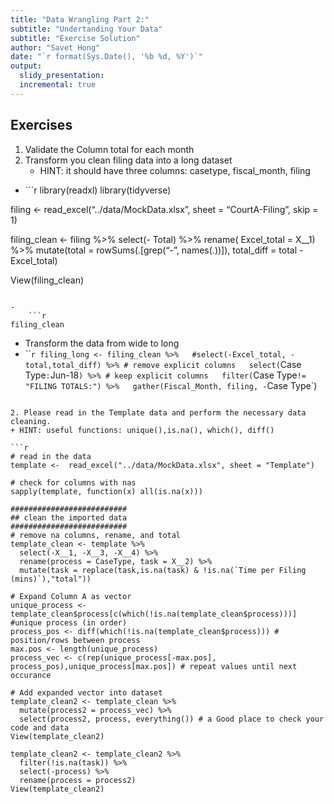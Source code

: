 ```yaml
---
title: "Data Wrangling Part 2:"
subtitle: "Undertanding Your Data"
subtitle: "Exercise Solution"
author: "Savet Hong"
date: "`r format(Sys.Date(), '%b %d, %Y')`"
output:
  slidy_presentation:
  incremental: true
---
```


## Exercises
1. Validate the Column total for each month
2. Transform you clean filing data into a long dataset
    + HINT: it should have three columns: casetype, fiscal_month, filing
- 
    ```r
library(readxl)
library(tidyverse)    

filing <- read_excel("../data/MockData.xlsx", sheet = "CourtA-Filing", skip = 1)


filing_clean <- filing %>%
      select(- Total) %>%
      rename( Excel_total = X__1) %>%
      mutate(total = rowSums(.[grep("-", names(.))]),
             total_diff = total - Excel_total)
    
View(filing_clean) 
```

- 
    ```r
filing_clean
```    

- Transform the data from wide to long
- 
    ```r

filing_long <- filing_clean %>%
  #select(-Excel_total, -total,total_diff) %>% # remove explicit columns
  select(`Case Type`:`Jun-18`) %>% # keep explicit columns
  filter(`Case Type` != "FILING TOTALS:") %>%
  gather(Fiscal_Month, filing, -`Case Type`)

```

2. Please read in the Template data and perform the necessary data cleaning.
+ HINT: useful functions: unique(),is.na(), which(), diff()

```r
# read in the data
template <-  read_excel("../data/MockData.xlsx", sheet = "Template")  

# check for columns with nas    
sapply(template, function(x) all(is.na(x)))  

##########################   
## clean the imported data
##########################
# remove na columns, rename, and total
template_clean <- template %>%
  select(-X__1, -X__3, -X__4) %>%
  rename(process = CaseType, task = X__2) %>%
  mutate(task = replace(task,is.na(task) & !is.na(`Time per Filing (mins)`),"total"))

# Expand Column A as vector
unique_process <- template_clean$process[c(which(!is.na(template_clean$process)))] #unique process (in order)
process_pos <- diff(which(!is.na(template_clean$process))) # position/rows between process
max.pos <- length(unique_process) 
process_vec <- c(rep(unique_process[-max.pos], process_pos),unique_process[max.pos]) # repeat values until next occurance 

# Add expanded vector into dataset
template_clean2 <- template_clean %>%
  mutate(process2 = process_vec) %>%
  select(process2, process, everything()) # a Good place to check your code and data
View(template_clean2)

template_clean2 <- template_clean2 %>%
  filter(!is.na(task)) %>%
  select(-process) %>%
  rename(process = process2)
View(template_clean2)

```
